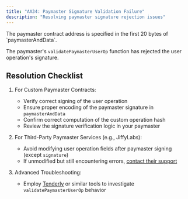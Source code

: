```yaml
---
title: "AA34: Paymaster Signature Validation Failure"
description: "Resolving paymaster signature rejection issues"
---
```


<Note>
  The paymaster contract address is specified in the first 20 bytes of `paymasterAndData`.
</Note>

The paymaster's `validatePaymasterUserOp` function has rejected the user operation's signature.

## Resolution Checklist

1. For Custom Paymaster Contracts:
   - Verify correct signing of the user operation
   - Ensure proper encoding of the paymaster signature in `paymasterAndData`
   - Confirm correct computation of the custom operation hash
   - Review the signature verification logic in your paymaster

2. For Third-Party Paymaster Services (e.g., JiffyLabs):
   - Avoid modifying user operation fields after paymaster signing (except `signature`)
   - If unmodified but still encountering errors, [contact their support](https://t.me/JiffyScan)

3. Advanced Troubleshooting:
   - Employ [Tenderly](https://tenderly.co/) or similar tools to investigate `validatePaymasterUserOp` behavior
